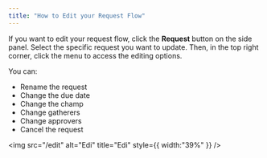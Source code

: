 ```yaml
---
title: "How to Edit your Request Flow"
---
```


If you want to edit your request flow, click the **Request** button on the side panel. Select the specific request you want to update. Then, in the top right corner, click the menu to access the editing options.

You can:

- Rename the request
- Change the due date
- Change the champ
- Change gatherers
- Change approvers
- Cancel the request

<img
  src="/edit"
  alt="Edi"
  title="Edi"
  style={{ width:"39%" }}
/>